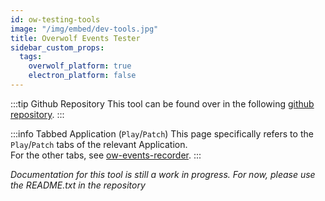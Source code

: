 ```yaml
---
id: ow-testing-tools
image: "/img/embed/dev-tools.jpg"
title: Overwolf Events Tester
sidebar_custom_props:
  tags:
    overwolf_platform: true
    electron_platform: false
---
```


:::tip Github Repository
This tool can be found over in the following [github repository](https://github.com/overwolf/ow-events-recorder).
:::

:::info Tabbed Application (`Play`/`Patch`)
This page specifically refers to the `Play`/`Patch` tabs of the relevant Application.  
For the other tabs, see [ow-events-recorder](ow-events-recorder).
:::

*Documentation for this tool is still a work in progress. For now, please use the README.txt in the repository*